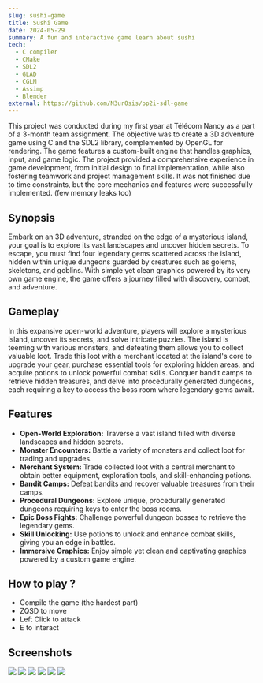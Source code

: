 ```yaml
---
slug: sushi-game
title: Sushi Game
date: 2024-05-29
summary: A fun and interactive game learn about sushi
tech:
  - C compiler
  - CMake
  - SDL2
  - GLAD
  - CGLM
  - Assimp
  - Blender
external: https://github.com/N3ur0sis/pp2i-sdl-game
---
```


This project was conducted during my first year at Télécom Nancy as a part of a 3-month team assignment.
The objective was to create a 3D adventure game using C and the SDL2 library, complemented by OpenGL for rendering. The game features a custom-built engine that handles graphics, input, and game logic.
The project provided a comprehensive experience in game development, from initial design to final implementation, while also fostering teamwork and project management skills.
It was not finished due to time constraints, but the core mechanics and features were successfully implemented. (few memory leaks too)

## **Synopsis**

Embark on an 3D adventure, stranded on the edge of a mysterious island, your goal is to explore its vast landscapes and uncover hidden secrets. To escape, you must find four legendary gems scattered across the island, hidden within unique dungeons guarded by creatures such as golems, skeletons, and goblins. With simple yet clean graphics powered by its very own game engine, the game offers a journey filled with discovery, combat, and adventure.

## **Gameplay**

In this expansive open-world adventure, players will explore a mysterious island, uncover its secrets, and solve intricate puzzles. The island is teeming with various monsters, and defeating them allows you to collect valuable loot. Trade this loot with a merchant located at the island's core to upgrade your gear, purchase essential tools for exploring hidden areas, and acquire potions to unlock powerful combat skills. Conquer bandit camps to retrieve hidden treasures, and delve into procedurally generated dungeons, each requiring a key to access the boss room where legendary gems await.

## **Features**

- **Open-World Exploration:** Traverse a vast island filled with diverse landscapes and hidden secrets.
- **Monster Encounters:** Battle a variety of monsters and collect loot for trading and upgrades.
- **Merchant System:** Trade collected loot with a central merchant to obtain better equipment, exploration tools, and skill-enhancing potions.
- **Bandit Camps:** Defeat bandits and recover valuable treasures from their camps.
- **Procedural Dungeons:** Explore unique, procedurally generated dungeons requiring keys to enter the boss rooms.
- **Epic Boss Fights:** Challenge powerful dungeon bosses to retrieve the legendary gems.
- **Skill Unlocking:** Use potions to unlock and enhance combat skills, giving you an edge in battles.
- **Immersive Graphics:** Enjoy simple yet clean and captivating graphics powered by a custom game engine.

## **How to play ?**

- Compile the game (the hardest part)
- ZQSD to move
- Left Click to attack
- E to interact


## **Screenshots**

<img src="/Projects/SushiGame/Screenshot-0.png" className="max-w-m" />
<img src="/Projects/SushiGame/Screenshot-2.png" className="max-w-m" />  
<img src="/Projects/SushiGame/Screenshot-3.png" className="max-w-m" />  
<img src="/Projects/SushiGame/Screenshot-4.png" className="max-w-m" />  
<img src="/Projects/SushiGame/Screenshot-5.png" className="max-w-m" />  
<img src="/Projects/SushiGame/Screenshot-6.png" className="max-w-m" />  
